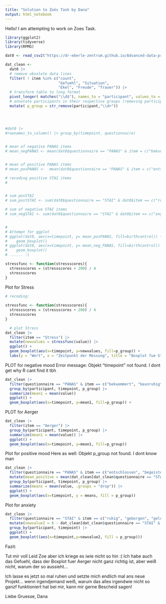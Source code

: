 ```yaml
---
title: "Solution to Zoés Task by Dana"
output: html_notebook
---
```


Hello! 
I am attempting to work on Zoes Task.

```r
library(ggplot2)
library(tidyverse)
library(RPMG)
```


```r

dat0 <- read_csv2("https://dr-eberle-zentrum.github.io/Advanced-data-processing-with-R/Projects/zoebuerger/Data_mood_stress.csv") 

dat_clean <- 
  dat0 |> 
  # remove obsolete data lines
  filter( ! item %in% c("count", 
                        "Gefuehl", "Situation",
                        "Ekel", "Freude", "Trauer")) |> 
  # transform table to long format
  pivot_longer( matches("\\d$"), names_to = "participant", values_to = "value") |> 
  # annotate participants in their respective groups (removing participant number)
  mutate( p_group = str_remove(participant,"\\d+"))
  

  
  
#dat0 |> 
#rownames_to_column() |> group_by(timepoint, questionnaire)


# mean of negative PANAS items
# mean_negPANAS <- mean(dat0$questionnaire == "PANAS" & item = c("bekuemmert", "beunruhigt", "schuldig", "erschreckt", "feindselig", "reizbar", "beschaemt", "nervoes", "aengstlich", "furchtsam"))


# mean of positive PANAS items
# mean_posPANAS <-  mean(dat0$questionnaire == "PANAS" & item = c("entschlossen", "begeistert", "aufmerksam", "stark", "interessiert", "aktiv", "wachsam", "angeregt", "stolz", "schwungvoll")),

# recoding positive STAI items
# 


# sum posSTAI
# sum_postSTAI <- sum(dat0$questionnaire == "STAI" & dat0$item == c("ruhig", "geborgen", "geloest", "ausgeruht", "wohl", "selbstsicher", "entspannt", "zufrieden", "froh", "vergnuegt"))

# sum of negative STAI items
# sum_negSTAI <- sum(dat0$questionnaire == "STAI" & dat0$item == c("angespannt", "bekuemmert", "aufgeregt", "schiefgehen", "beunruhigt", "nervoes", "zappelig", "erkrampft", "besorgt", "ueberreizt"))


# 
# Attempt for ggplot
# ggplot(dat0, aes(x=timepoint, y= mean_posPANAS, fill=birthcontrol)) + 
#    geom_boxplot()
# ggplot(dat0, aes(x=timepoint, y= mean_neg_PANAS, fill=birthcontrol)) + 
#    geom_boxplot()
# ...... :(

stressfunc <- function(stressscores){
  stressscores = (stressscores + 200) / 4
  stressscores
}

```

Plot for Stress

```r
# recoding:
  
stressfunc <- function(stressscores){
  stressscores = (stressscores + 200) / 4
  stressscores
}

  # plot Stress
dat_clean |>
  filter(item == "Stress") |> 
  mutate(newvalues = stressfunc(value)) |> 
  ggplot() +
  geom_boxplot(aes(x=timepoint, y=newvalues, fill=p_group)) +
  labs(y = "Wert", x = "Zeitpunkt der Messung", title = "Boxplot fue Stress")

```

PLOT for negative mood
Error message: Objekt "timepoint" not found. I dont get why R cant find it tbh

```r

dat_clean |> 
  filter(questionnaire == "PANAS" & item == c("bekuemmert", "beunruhigt", "schuldig", "erschreckt", "feindselig", "reizbar", "beschaemt", "nervoes", "aengstlich", "furchtsam")) |> 
  group_by(participant, timepoint, p_group) |> 
  summarize(mean1 = mean(value))
  ggplot() +
  geom_boxplot(aes(x=timepoint, y=mean1, fill=p_group)) +


```

PLOT for Aerger


```r

dat_clean |>
  filter(item == "Aerger") |> 
  group_by(participant, timepoint, p_group) |> 
  summarize(mean1 = mean(value)) |> 
  ggplot() +
  geom_boxplot(aes(x=timepoint, y=mean1, fill=p_group))


```

Plot for positive mood 
Here as well: Objekt p_group not found. I dont know man

```r
dat_clean |> 
  filter(questionnaire == "PANAS" & item == c("entschlossen", "begeistert", "aufmerksam", "stark", "interessiert", "aktiv", "wachsam", "angeregt", "stolz", "schwungvoll")) |> 
  mutate(mean_positive = mean(dat_clean[dat_clean$questionnaire == "STAI" & dat_clean$item == c("entschlossen", "begeistert", "aufmerksam", "stark", "interessiert", "aktiv", "wachsam", "angeregt", "stolz", "schwungvoll"),]$value)) |> 
  group_by(participant, timepoint, p_group) |> 
  summarize(means = mean(value, .groups = "drop")) |> 
  ggplot() +
  geom_boxplot(aes(x=timepoint, y = means, fill = p_group))


```

Plot for anxiety

```r

dat_clean |> 
  filter(questionnaire == "STAI" & item == c("ruhig", "geborgen", "geloest", "ausgeruht", "wohl", "selbstsicher", "entspannt", "zufrieden", "froh", "vergnuegt")) |> 
  mutate(newvalue2 = 6 - dat_clean[dat_clean$questionnaire == "STAI" & dat_clean$item == c("ruhig", "geborgen", "geloest", "ausgeruht", "wohl", "selbstsicher", "entspannt", "zufrieden", "froh", "vergnuegt"),]$value) |> 
  group_by(participant, timepoint) |> 
  ggplot() +
  geom_boxplot((aes(x=timepoint,y=newvalue2, fill = p_group)))

```


Fazit:

Tut mir voll Leid Zoe aber ich kriege es iwie nicht so hin :( Ich habe auch das Gefuehl, dass
der Boxplot fuer Aerger nicht ganz richtig ist, aber weiß nicht, warum der so aussieht...

Ich lasse es jetzt so mal ruhen und setzte mich endlich mal ans neue Projekt...
wenn irgendjemand weiß, warum das alles irgendwie nicht so ganzf funktioniert hat bei mir,
kann mir gerne Bescheid sagen!

Liebe Gruesse,
Dana

